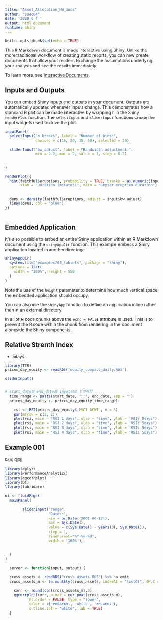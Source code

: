 ```yaml
---
title: "Asset_Allocation_HW_docs"
author: "sseo64"
date: '2020 6 4 '
output: html_document
runtime: shiny
---
```


```r
knitr::opts_chunk$set(echo = TRUE)
```

This R Markdown document is made interactive using Shiny. Unlike the more traditional workflow of creating static reports, you can now create documents that allow your readers to change the assumptions underlying your analysis and see the results immediately. 

To learn more, see [Interactive Documents](http://rmarkdown.rstudio.com/authoring_shiny.html).

## Inputs and Outputs

You can embed Shiny inputs and outputs in your document. Outputs are automatically updated whenever inputs change.  This demonstrates how a standard R plot can be made interactive by wrapping it in the Shiny `renderPlot` function. The `selectInput` and `sliderInput` functions create the input widgets used to drive the plot.

```r
inputPanel(
  selectInput("n_breaks", label = "Number of bins:",
              choices = c(10, 20, 35, 50), selected = 20),
  
  sliderInput("bw_adjust", label = "Bandwidth adjustment:",
              min = 0.2, max = 2, value = 1, step = 0.2)
  
  
)

renderPlot({
  hist(faithful$eruptions, probability = TRUE, breaks = as.numeric(input$n_breaks),
       xlab = "Duration (minutes)", main = "Geyser eruption duration")
  
  
  dens <- density(faithful$eruptions, adjust = input$bw_adjust)
  lines(dens, col = "blue")
})



```

## Embedded Application

It's also possible to embed an entire Shiny application within an R Markdown document using the `shinyAppDir` function. This example embeds a Shiny application located in another directory:

```r
shinyAppDir(
  system.file("examples/06_tabsets", package = "shiny"),
  options = list(
    width = "100%", height = 550
  )
)
```

Note the use of the `height` parameter to determine how much vertical space the embedded application should occupy.

You can also use the `shinyApp` function to define an application inline rather then in an external directory.

In all of R code chunks above the `echo = FALSE` attribute is used. This is to prevent the R code within the chunk from rendering in the document alongside the Shiny components.

## Relative Strenth Index
- 5days

```r
library(TTR)
prices_day_equity <- readRDS("equity_compact_daily.RDS")

sliderInput()


# start_date랑 end_date를 input으로 받아야지
  time_range <- paste(start_date, "::", end_date, sep = "")
  prices_day_equity <- prices_day_equity[time_range]
  
    rsi <- RSI(prices_day_equity$`MSCI ACWI`, n = 5)
    par(mfrow = c(2, 2))
    plot(rsi, main = "RSI 1 days", xlab = "time", ylab = "RSI: 5days")
    plot(rsi, main = "RSI 2 days", xlab = "time", ylab = "RSI: 5days")
    plot(rsi, main = "RSI 3 days", xlab = "time", ylab = "RSI: 5days")
    plot(rsi, main = "RSI 4 days", xlab = "time", ylab = "RSI: 5days")
```

## Example 001

다음 예제

```r
library(dplyr)
library(PerformanceAnalytics)
library(ggcorrplot)
library(DT)
library(lubridate)

ui <- fluidPage(
  mainPanel(
    
        sliderInput("range",
                    "Dates:",
                    min = as.Date('2001-06-18'),
                    max = Sys.Date(),
                    value = c(Sys.Date() - years(3), Sys.Date()),
                    step = 1,
                    timeFormat="%Y-%m-%d",
                    width = '100%'),
       
    
  )
)
  
  server <- function(input, output) {
    
  cross_assets <- readRDS("cross_assets.RDS") %>% na.omit
  cross_assets_m <- to.monthly(cross_assets, indexAt = "lastOf", OHLC = FALSE)
  
    corr <- round(cor(cross_assets_m),3)
    ggcorrplot(corr, p.mat = cor_pmat(cross_assets_m),
           hc.order = FALSE, type = "lower",
           color = c("#00AFBB", "white", "#FC4E07"),
           outline.col = "white", lab = TRUE)
  }
  

  

```

